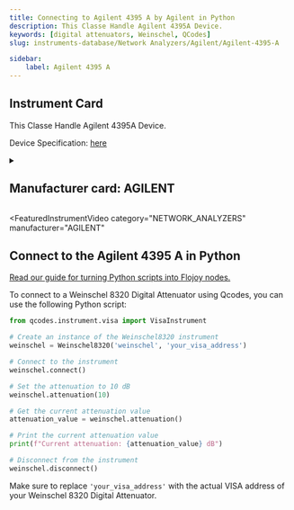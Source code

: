 ```yaml
---
title: Connecting to Agilent 4395 A by Agilent in Python
description: This Classe Handle Agilent 4395A Device.
keywords: [digital attenuators, Weinschel, QCodes] 
slug: instruments-database/Network Analyzers/Agilent/Agilent-4395-A 

sidebar:
    label: Agilent 4395 A 
---
```



## Instrument Card

This Classe Handle Agilent 4395A Device.



Device Specification: [here](https://www.alliancetesteq.com/equipment/agilent-hp-keysight-4395a?gad=1&gclid=Cj0KCQjw7uSkBhDGARIsAMCZNJtj_oCgy6K02xvVWWHIRrieNxwEw5tvTrpKQFldlDfx_-FwfZajnjMaAnNoEALw_wcB)

<details style={{ marginTop: "15px"}}>
<summary><h2 style={{display:'inline'}}>Manufacturer card: AGILENT</h2></summary>

![AGILENT](https://res.cloudinary.com/dhopxs1y3/image/upload/v1692126006/Instruments/Vendor%20Logos/Agilent.png)

**Keysight Technologies**, or **Keysight**, is an American company that manufactures electronics test and measurement equipment and software

- Headquarters: USA
- Yearly Revenue (millions, USD): 5420
- Vendor Website: [here](https://www.keysight.com/us/en/home.html)

</details>


<FeaturedInstrumentVideo
  category="NETWORK_ANALYZERS"
  manufacturer="AGILENT"
></FeaturedInstrumentVideo>

## Connect to the Agilent 4395 A in Python

[Read our guide for turning Python scripts into Flojoy nodes.](https://docs.flojoy.ai/contribution/blocks/custom-flojoy-block/)


<Tabs>

<TabItem value="Flojoy" label="Flojoy" className="flojoy-instrument-tabs">

<NodeCardCollection category='DIGITAL_ATTENUATORS' manufacturer='WEINSCHEL'></NodeCardCollection>

</TabItem>
<TabItem value="QCodes" label="QCodes">

To connect to a Weinschel 8320 Digital Attenuator using Qcodes, you can use the following Python script:

```python
from qcodes.instrument.visa import VisaInstrument

# Create an instance of the Weinschel8320 instrument
weinschel = Weinschel8320('weinschel', 'your_visa_address')

# Connect to the instrument
weinschel.connect()

# Set the attenuation to 10 dB
weinschel.attenuation(10)

# Get the current attenuation value
attenuation_value = weinschel.attenuation()

# Print the current attenuation value
print(f"Current attenuation: {attenuation_value} dB")

# Disconnect from the instrument
weinschel.disconnect()
```

Make sure to replace `'your_visa_address'` with the actual VISA address of your Weinschel 8320 Digital Attenuator.

</TabItem>
</Tabs>